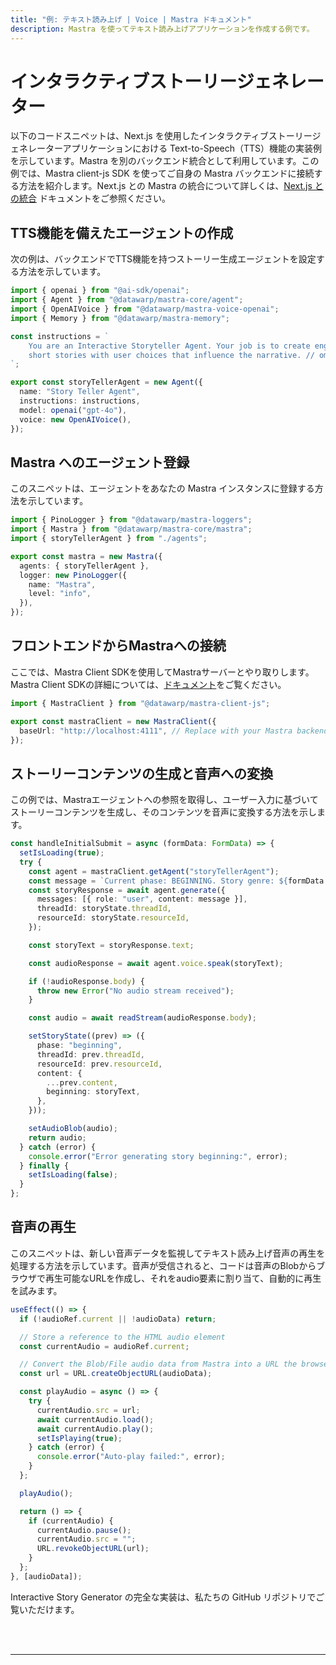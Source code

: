 ```yaml
---
title: "例: テキスト読み上げ | Voice | Mastra ドキュメント"
description: Mastra を使ってテキスト読み上げアプリケーションを作成する例です。
---
```



# インタラクティブストーリージェネレーター

以下のコードスニペットは、Next.js を使用したインタラクティブストーリージェネレーターアプリケーションにおける Text-to-Speech（TTS）機能の実装例を示しています。Mastra を別のバックエンド統合として利用しています。この例では、Mastra client-js SDK を使ってご自身の Mastra バックエンドに接続する方法を紹介します。Next.js との Mastra の統合について詳しくは、[Next.js との統合](/docs/frameworks/next-js) ドキュメントをご参照ください。

## TTS機能を備えたエージェントの作成

次の例は、バックエンドでTTS機能を持つストーリー生成エージェントを設定する方法を示しています。

```typescript filename="src/mastra/agents/index.ts"
import { openai } from "@ai-sdk/openai";
import { Agent } from "@datawarp/mastra-core/agent";
import { OpenAIVoice } from "@datawarp/mastra-voice-openai";
import { Memory } from "@datawarp/mastra-memory";

const instructions = `
    You are an Interactive Storyteller Agent. Your job is to create engaging
    short stories with user choices that influence the narrative. // omitted for brevity
`;

export const storyTellerAgent = new Agent({
  name: "Story Teller Agent",
  instructions: instructions,
  model: openai("gpt-4o"),
  voice: new OpenAIVoice(),
});
```

## Mastra へのエージェント登録

このスニペットは、エージェントをあなたの Mastra インスタンスに登録する方法を示しています。

```typescript filename="src/mastra/index.ts"
import { PinoLogger } from "@datawarp/mastra-loggers";
import { Mastra } from "@datawarp/mastra-core/mastra";
import { storyTellerAgent } from "./agents";

export const mastra = new Mastra({
  agents: { storyTellerAgent },
  logger: new PinoLogger({
    name: "Mastra",
    level: "info",
  }),
});
```

## フロントエンドからMastraへの接続

ここでは、Mastra Client SDKを使用してMastraサーバーとやり取りします。Mastra Client SDKの詳細については、[ドキュメント](/docs/deployment/client)をご覧ください。

```typescript filename="src/app/page.tsx"
import { MastraClient } from "@datawarp/mastra-client-js";

export const mastraClient = new MastraClient({
  baseUrl: "http://localhost:4111", // Replace with your Mastra backend URL
});
```

## ストーリーコンテンツの生成と音声への変換

この例では、Mastraエージェントへの参照を取得し、ユーザー入力に基づいてストーリーコンテンツを生成し、そのコンテンツを音声に変換する方法を示します。

```typescript filename="/app/components/StoryManager.tsx"
const handleInitialSubmit = async (formData: FormData) => {
  setIsLoading(true);
  try {
    const agent = mastraClient.getAgent("storyTellerAgent");
    const message = `Current phase: BEGINNING. Story genre: ${formData.genre}, Protagonist name: ${formData.protagonistDetails.name}, Protagonist age: ${formData.protagonistDetails.age}, Protagonist gender: ${formData.protagonistDetails.gender}, Protagonist occupation: ${formData.protagonistDetails.occupation}, Story Setting: ${formData.setting}`;
    const storyResponse = await agent.generate({
      messages: [{ role: "user", content: message }],
      threadId: storyState.threadId,
      resourceId: storyState.resourceId,
    });

    const storyText = storyResponse.text;

    const audioResponse = await agent.voice.speak(storyText);

    if (!audioResponse.body) {
      throw new Error("No audio stream received");
    }

    const audio = await readStream(audioResponse.body);

    setStoryState((prev) => ({
      phase: "beginning",
      threadId: prev.threadId,
      resourceId: prev.resourceId,
      content: {
        ...prev.content,
        beginning: storyText,
      },
    }));

    setAudioBlob(audio);
    return audio;
  } catch (error) {
    console.error("Error generating story beginning:", error);
  } finally {
    setIsLoading(false);
  }
};
```

## 音声の再生

このスニペットは、新しい音声データを監視してテキスト読み上げ音声の再生を処理する方法を示しています。音声が受信されると、コードは音声のBlobからブラウザで再生可能なURLを作成し、それをaudio要素に割り当て、自動的に再生を試みます。

```typescript filename="/app/components/StoryManager.tsx"
useEffect(() => {
  if (!audioRef.current || !audioData) return;

  // Store a reference to the HTML audio element
  const currentAudio = audioRef.current;

  // Convert the Blob/File audio data from Mastra into a URL the browser can play
  const url = URL.createObjectURL(audioData);

  const playAudio = async () => {
    try {
      currentAudio.src = url;
      await currentAudio.load();
      await currentAudio.play();
      setIsPlaying(true);
    } catch (error) {
      console.error("Auto-play failed:", error);
    }
  };

  playAudio();

  return () => {
    if (currentAudio) {
      currentAudio.pause();
      currentAudio.src = "";
      URL.revokeObjectURL(url);
    }
  };
}, [audioData]);
```

Interactive Story Generator の完全な実装は、私たちの GitHub リポジトリでご覧いただけます。

<br />
<br />
<hr className="dark:border-[#404040] border-gray-300" />
<br />
<br />
<GithubLink
  link={
    "https://github.com/mastra-ai/voice-examples/tree/main/text-to-speech/interactive-story"
  }
/>
